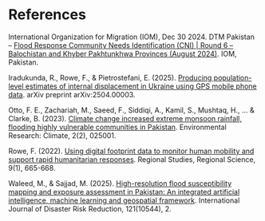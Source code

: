 # References {.unnumbered}

International Organization for Migration (IOM), Dec 30 2024. DTM Pakistan – [Flood Response Community Needs Identification (CNI) | Round 6 – Balochistan and Khyber Pakhtunkhwa Provinces (August 2024)](https://dtm.iom.int/reports/pakistan-flood-response-community-needs-identification-cni-round-6-balochistan-and-khyber). IOM, Pakistan.

Iradukunda, R., Rowe, F., & Pietrostefani, E. (2025). [Producing population-level estimates of internal displacement in Ukraine using GPS mobile phone data](https://osf.io/preprints/osf/xgkad_v1). arXiv preprint arXiv:2504.00003.

Otto, F. E., Zachariah, M., Saeed, F., Siddiqi, A., Kamil, S., Mushtaq, H., ... & Clarke, B. (2023). [Climate change increased extreme monsoon rainfall, flooding highly vulnerable communities in Pakistan](https://iopscience.iop.org/article/10.1088/2752-5295/acbfd5/meta). Environmental Research: Climate, 2(2), 025001.

Rowe, F. (2022). [Using digital footprint data to monitor human mobility and support rapid humanitarian responses](https://www.tandfonline.com/doi/pdf/10.1080/21681376.2022.2135458). Regional Studies, Regional Science, 9(1), 665-668.

Waleed, M., & Sajjad, M. (2025). [High-resolution flood susceptibility mapping and exposure assessment in Pakistan: An integrated artificial intelligence, machine learning and geospatial framework](https://www.sciencedirect.com/science/article/pii/S2212420925002663?dgcid=rss_sd_all). International Journal of Disaster Risk Reduction, 121(10544), 2.


